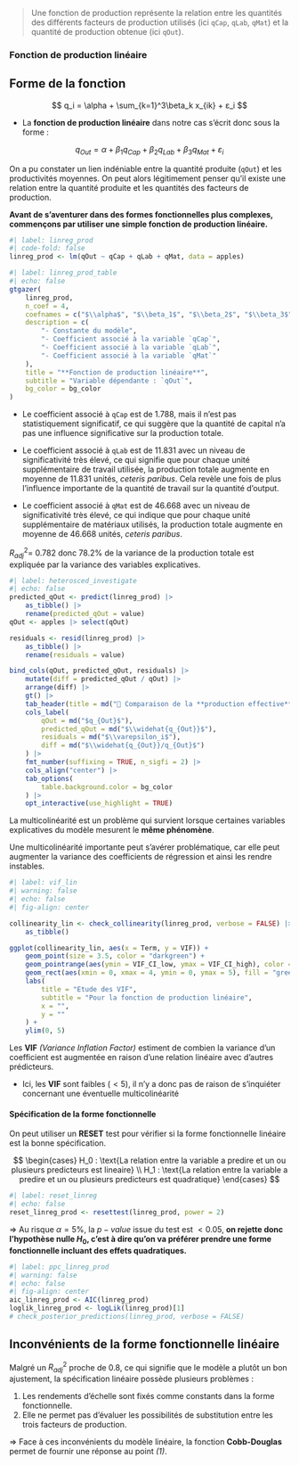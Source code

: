 > Une fonction de production représente la relation entre les quantités des différents facteurs de production utilisés (ici `qCap`, `qLab`, `qMat`) et la quantité de production obtenue (ici `qOut`).

### Fonction de production linéaire

:::{.callout-tip}

## Forme de la fonction

$$
q_i = \alpha + \sum_{k=1}^3\beta_k x_{ik} + ε_i
$$

- La **fonction de production linéaire** dans notre cas s'écrit donc sous la forme :

$$
q_{Out} = \alpha + \beta_1 q_{Cap} + \beta_2 q_{Lab} + \beta_3 q_{Mat} + ε_i
$$

:::

On a pu constater un lien indéniable entre la quantité produite (`qOut`) et les productivités moyennes. On peut alors légitimement penser qu'il existe une relation entre la quantité produite et les quantités des facteurs de production.

**Avant de s'aventurer dans des formes fonctionnelles plus complexes, commençons par utiliser une simple fonction de production linéaire.**

```r
#| label: linreg_prod
#| code-fold: false
linreg_prod <- lm(qOut ~ qCap + qLab + qMat, data = apples)
```

```r
#| label: linreg_prod_table
#| echo: false
gtgazer(
    linreg_prod,
    n_coef = 4,
    coefnames = c("$\\alpha$", "$\\beta_1$", "$\\beta_2$", "$\\beta_3$"),
    description = c(
        "- Constante du modèle",
        "- Coefficient associé à la variable `qCap`",
        "- Coefficient associé à la variable `qLab`",
        "- Coefficient associé à la variable `qMat`"
    ),
    title = "**Fonction de production linéaire**",
    subtitle = "Variable dépendante : `qOut`",
    bg_color = bg_color
)
```

- Le coefficient associé à `qCap` est de 1.788, mais il n'est pas statistiquement significatif, ce qui suggère que la quantité de capital n'a pas une influence significative sur la production totale.

- Le coefficient associé à `qLab` est de 11.831 avec un niveau de significativité très élevé, ce qui signifie que pour chaque unité supplémentaire de travail utilisée, la production totale augmente en moyenne de 11.831 unités, *ceteris paribus*. Cela revèle une fois de plus l'influence importante de la quantité de travail sur la quantité d'output.

- Le coefficient associé à `qMat` est de 46.668 avec un niveau de significativité très élevé, ce qui indique que pour chaque unité supplémentaire de matériaux utilisés, la production totale augmente en moyenne de 46.668 unités, *ceteris paribus*.

$R^2_{adj}=$ 0.782 donc 78.2% de la variance de la production totale est expliquée par la variance des variables explicatives.

```r
#| label: heterosced_investigate
#| echo: false
predicted_qOut <- predict(linreg_prod) |>
    as_tibble() |>
    rename(predicted_qOut = value)
qOut <- apples |> select(qOut)

residuals <- resid(linreg_prod) |>
    as_tibble() |>
    rename(residuals = value)

bind_cols(qOut, predicted_qOut, residuals) |>
    mutate(diff = predicted_qOut / qOut) |>
    arrange(diff) |>
    gt() |>
    tab_header(title = md("🔎 Comparaison de la **production effective** et de la **production prédite**")) |>
    cols_label(
        qOut = md("$q_{Out}$"),
        predicted_qOut = md("$\\widehat{q_{Out}}$"),
        residuals = md("$\\varepsilon_i$"),
        diff = md("$\\widehat{q_{Out}}/q_{Out}$")
    ) |>
    fmt_number(suffixing = TRUE, n_sigfi = 2) |>
    cols_align("center") |>
    tab_options(
        table.background.color = bg_color
    ) |>
    opt_interactive(use_highlight = TRUE)
```

La multicolinéarité est un problème qui survient lorsque certaines variables explicatives du modèle mesurent le **même phénomène**.

Une multicolinéarité importante peut s’avérer problématique, car elle peut augmenter la variance des coefficients de régression et ainsi les rendre instables. 

```r
#| label: vif_lin
#| warning: false
#| echo: false
#| fig-align: center

collinearity_lin <- check_collinearity(linreg_prod, verbose = FALSE) |>
    as_tibble()

ggplot(collinearity_lin, aes(x = Term, y = VIF)) +
    geom_point(size = 3.5, color = "darkgreen") +
    geom_pointrange(aes(ymin = VIF_CI_low, ymax = VIF_CI_high), color = "darkgreen") +
    geom_rect(aes(xmin = 0, xmax = 4, ymin = 0, ymax = 5), fill = "green", alpha = 0.01) +
    labs(
        title = "Etude des VIF",
        subtitle = "Pour la fonction de production linéaire",
        x = "",
        y = ""
    ) +
    ylim(0, 5)
```

Les **VIF** *(Variance Inflation Factor)* estiment de combien la variance d’un coefficient est augmentée en raison d’une relation linéaire avec d’autres prédicteurs. 

- Ici, les **VIF** sont faibles $(<5)$, il n'y a donc pas de raison de s'inquiéter concernant une éventuelle multicolinéarité

#### Spécification de la forme fonctionnelle

On peut utiliser un **RESET** test pour vérifier si la forme fonctionnelle linéaire est la bonne spécification.

$$
\begin{cases}
H_0 : \text{La relation entre la variable a predire et un ou plusieurs predicteurs est lineaire} \\
H_1 : \text{La relation entre la variable a predire et un ou plusieurs predicteurs est quadratique}
\end{cases}
$$

```r
#| label: reset_linreg
#| echo: false
reset_linreg_prod <- resettest(linreg_prod, power = 2)
```

$\Rightarrow$ Au risque $\alpha = 5\%$, la $p-value$ issue du test est $< 0.05$, **on rejette donc l'hypothèse nulle $H_0$, c'est à dire qu'on va préférer prendre une forme fonctionnelle incluant des effets quadratiques.**

```r
#| label: ppc_linreg_prod
#| warning: false
#| echo: false
#| fig-align: center
aic_linreg_prod <- AIC(linreg_prod)
loglik_linreg_prod <- logLik(linreg_prod)[1]
# check_posterior_predictions(linreg_prod, verbose = FALSE)
```

::: {.callout-caution}

## Inconvénients de la forme fonctionnelle linéaire

Malgré un $R^2_{adj}$ proche de 0.8, ce qui signifie que le modèle a plutôt un bon ajustement, la spécification linéaire possède plusieurs problèmes :

1. Les rendements d'échelle sont fixés comme constants dans la forme fonctionnelle.
2. Elle ne permet pas d'évaluer les possibilités de substitution entre les trois facteurs de production.

$\Rightarrow$ Face à ces inconvénients du modèle linéaire, la fonction **Cobb-Douglas** permet de fournir une réponse au point *(1)*.

:::